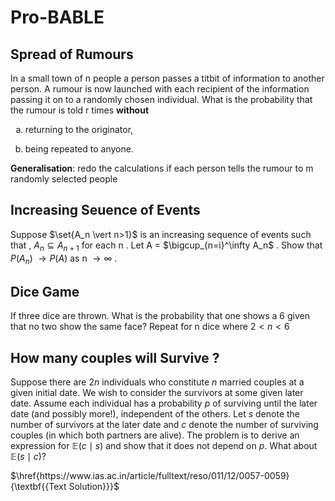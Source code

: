 # Pro-BABLE

## Spread of Rumours
In a small town of n people a person passes a titbit
of information to another person. A rumour is now launched with each recipient of the information passing it on to a randomly chosen individual. What
is the probability that the rumour is told r times $\textbf{without}$ 
 
(a) returning to the originator,
 
(b) being repeated to anyone.
 
$\textbf{Generalisation}$: redo the calculations if
each person tells the rumour to m randomly selected people

## Increasing Seuence of Events

 Suppose $\set{A_n \vert n>1}$ is an increasing
 sequence of events such that , $A_n \subseteq A_{n+1}$ for each n . Let A = $\bigcup_{n=i}^\infty A_n$ .  Show that
 $P(A_n)$ $\rightarrow P(A)$ as n $\rightarrow \infty$ .


## Dice Game

 If three dice are thrown. What is the probability that one shows a
 6 given that no two show the same face? Repeat for n dice where $2 < n < 6$

## How many couples will Survive ?

Suppose there are $2n$ individuals who constitute $n$ married couples at a given initial date. We wish to consider the survivors at some given later date. Assume each individual has a probability $p$ of surviving until the later date (and possibly more!), independent of the others. Let $s$ denote the number of survivors at the later date and $c$ denote the number of surviving couples (in which both partners are alive). The problem is to derive an expression for $\mathbb{E}(c \mid s)$ and show that it does not depend on $p$. What about $\mathbb{E}(s \mid c)$? 

$\href{https://www.ias.ac.in/article/fulltext/reso/011/12/0057-0059}{\textbf{{Text Solution}}}$


